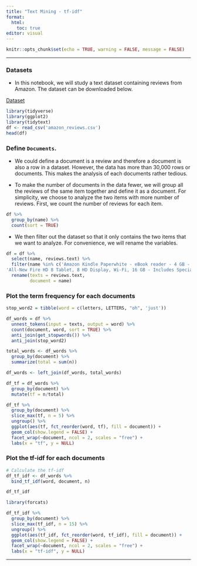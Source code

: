 ```yaml
---
title: "Text Mining - tf-idf"
format: 
  html: 
    toc: true
editor: visual
---
```


```r
knitr::opts_chunk$set(echo = TRUE, warning = FALSE, message = FALSE)
```

------------------------------------------------------------------------


### Datasets

- In this notebook, we will study a text dataset containing reviews from Amazon. The dataset can be downloaded below.

[Dataset](amazon_reviews.csv)


```r
library(tidyverse)
library(ggplot2)
library(tidytext)
df <- read_csv('amazon_reviews.csv')
head(df)
```

### Define `Documents`.

- We could define a document is a review and therefore a document is also a row in a dataset.  However, the data has more than 30,000 rows or documents.  This makes the analysis of each documents rather tedious. 

- To make the number of documents in the data fewer, we will group all the reviews of the same item together and define it as a document.  For simplicity, we choose to analyze the two items with more number of reviews.  First, we count the number of reviews for each item.


```r
df %>% 
  group_by(name) %>% 
  count(sort = TRUE)
```

- We then filter out the dataset so that it only contains the two items that we want to analyze. For convenience, we will rename the variables. 

```r
df = df %>% 
  select(name, reviews.text) %>% 
  filter(name %in% c('Amazon Kindle Paperwhite - eBook reader - 4 GB - 6 monochrome Paperwhite - touchscreen - Wi-Fi - black,,,',	
'All-New Fire HD 8 Tablet, 8 HD Display, Wi-Fi, 16 GB - Includes Special Offers, Magenta')) %>% 
  rename(texts = reviews.text,
         document = name)
```

### Plot the term frequency for each documents


```r
stop_word2 = tibble(word = c(letters, LETTERS, "oh", 'just'))

df_words = df %>% 
  unnest_tokens(input = texts, output = word) %>% 
  count(document, word, sort = TRUE) %>% 
  anti_join(get_stopwords()) %>% 
  anti_join(stop_word2)

total_words <- df_words %>% 
  group_by(document) %>% 
  summarize(total = sum(n))

df_words <- left_join(df_words, total_words)

df_tf = df_words %>% 
  group_by(document) %>% 
  mutate(tf = n/total)

df_tf %>% 
  group_by(document) %>% 
  slice_max(tf, n = 5) %>% 
  ungroup() %>%
  ggplot(aes(tf, fct_reorder(word, tf), fill = document)) +
  geom_col(show.legend = FALSE) +
  facet_wrap(~document, ncol = 2, scales = "free") +
  labs(x = "tf", y = NULL)
```


### Plot the tf-idf for each documents

```r

# Calculate the tf-idf
df_tf_idf <- df_words %>%
  bind_tf_idf(word, document, n)

df_tf_idf

library(forcats)

df_tf_idf %>%
  group_by(document) %>%
  slice_max(tf_idf, n = 15) %>%
  ungroup() %>%
  ggplot(aes(tf_idf, fct_reorder(word, tf_idf), fill = document)) +
  geom_col(show.legend = FALSE) +
  facet_wrap(~document, ncol = 2, scales = "free") +
  labs(x = "tf-idf", y = NULL)

```

---